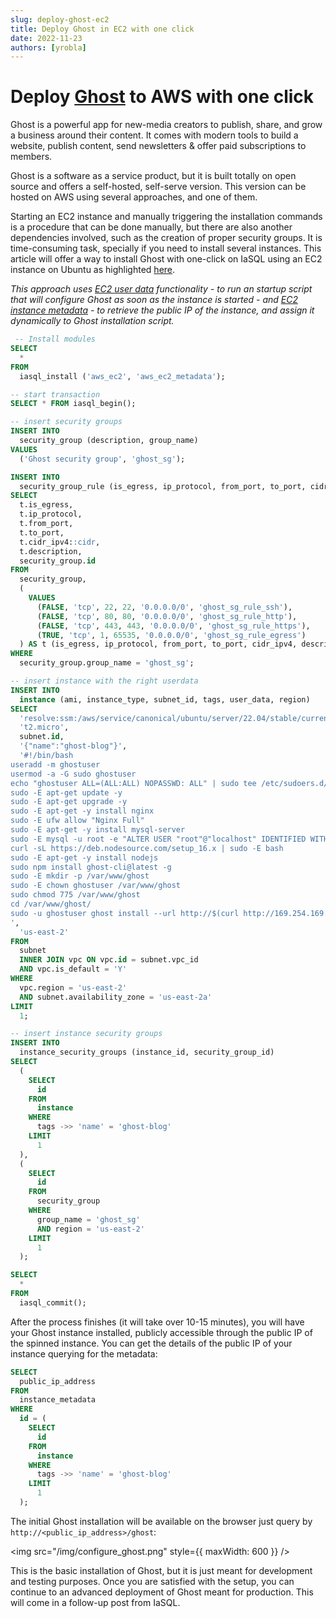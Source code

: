 ```yaml
---
slug: deploy-ghost-ec2
title: Deploy Ghost in EC2 with one click
date: 2022-11-23
authors: [yrobla]
---
```


# Deploy <a href="https://ghost.org/">Ghost</a> to AWS with one click

Ghost is a powerful app for new-media creators to publish, share, and grow a business around their content. It comes with modern tools to build a website, publish content, send newsletters & offer paid
subscriptions to members.

Ghost is a software as a service product, but it is built totally on open source and offers a self-hosted, self-serve version. This version can be hosted on AWS using several approaches, and one of them.

Starting an EC2 instance and manually triggering the installation commands is a procedure that can be done manually, but there are also another dependencies involved, such as the creation of proper security groups.
It is time-consuming task, specially if you need to install several instances. This article will offer a way to install Ghost with one-click on IaSQL using an EC2 instance on Ubuntu as highlighted <a href="https://ghost.org/docs/install/ubuntu/">here</a>.

_This approach uses <a href="https://docs.aws.amazon.com/AWSEC2/latest/UserGuide/user-data.html">EC2 user data</a> functionality - to run an startup script that will configure Ghost
as soon as the instance is started - and <a href="https://docs.aws.amazon.com/AWSEC2/latest/UserGuide/instancedata-data-retrieval.html">EC2 instance metadata</a> - to retrieve
the public IP of the instance, and assign it dynamically to Ghost installation script._

```sql TheButton[Install Ghost]="Install Ghost"
 -- Install modules
SELECT
  *
FROM
  iasql_install ('aws_ec2', 'aws_ec2_metadata');

-- start transaction
SELECT * FROM iasql_begin();

-- insert security groups
INSERT INTO
  security_group (description, group_name)
VALUES
  ('Ghost security group', 'ghost_sg');

INSERT INTO
  security_group_rule (is_egress, ip_protocol, from_port, to_port, cidr_ipv4, description, security_group_id)
SELECT
  t.is_egress,
  t.ip_protocol,
  t.from_port,
  t.to_port,
  t.cidr_ipv4::cidr,
  t.description,
  security_group.id
FROM
  security_group,
  (
    VALUES
      (FALSE, 'tcp', 22, 22, '0.0.0.0/0', 'ghost_sg_rule_ssh'),
      (FALSE, 'tcp', 80, 80, '0.0.0.0/0', 'ghost_sg_rule_http'),
      (FALSE, 'tcp', 443, 443, '0.0.0.0/0', 'ghost_sg_rule_https'),
      (TRUE, 'tcp', 1, 65535, '0.0.0.0/0', 'ghost_sg_rule_egress')
  ) AS t (is_egress, ip_protocol, from_port, to_port, cidr_ipv4, description)
WHERE
  security_group.group_name = 'ghost_sg';

-- insert instance with the right userdata
INSERT INTO
  instance (ami, instance_type, subnet_id, tags, user_data, region)
SELECT
  'resolve:ssm:/aws/service/canonical/ubuntu/server/22.04/stable/current/amd64/hvm/ebs-gp2/ami-id',
  't2.micro',
  subnet.id,
  '{"name":"ghost-blog"}',
  '#!/bin/bash
useradd -m ghostuser
usermod -a -G sudo ghostuser
echo "ghostuser ALL=(ALL:ALL) NOPASSWD: ALL" | sudo tee /etc/sudoers.d/ghostuser
sudo -E apt-get update -y
sudo -E apt-get upgrade -y
sudo -E apt-get -y install nginx
sudo -E ufw allow "Nginx Full"
sudo -E apt-get -y install mysql-server
sudo -E mysql -u root -e "ALTER USER "root"@"localhost" IDENTIFIED WITH mysql_native_password BY \"ghost\";"
curl -sL https://deb.nodesource.com/setup_16.x | sudo -E bash
sudo -E apt-get -y install nodejs
sudo npm install ghost-cli@latest -g
sudo -E mkdir -p /var/www/ghost
sudo -E chown ghostuser /var/www/ghost
sudo chmod 775 /var/www/ghost
cd /var/www/ghost/
sudo -u ghostuser ghost install --url http://$(curl http://169.254.169.254/latest/meta-data/public-ipv4) --db mysql --dbpass ghost --no-prompt --start --enable
',
  'us-east-2'
FROM
  subnet
  INNER JOIN vpc ON vpc.id = subnet.vpc_id
  AND vpc.is_default = 'Y'
WHERE
  vpc.region = 'us-east-2'
  AND subnet.availability_zone = 'us-east-2a'
LIMIT
  1;

-- insert instance security groups
INSERT INTO
  instance_security_groups (instance_id, security_group_id)
SELECT
  (
    SELECT
      id
    FROM
      instance
    WHERE
      tags ->> 'name' = 'ghost-blog'
    LIMIT
      1
  ),
  (
    SELECT
      id
    FROM
      security_group
    WHERE
      group_name = 'ghost_sg'
      AND region = 'us-east-2'
    LIMIT
      1
  );

SELECT
  *
FROM
  iasql_commit();
```

After the process finishes (it will take over 10-15 minutes), you will have your Ghost instance installed, publicly accessible through the public IP of the spinned instance.
You can get the details of the public IP of your instance querying for the metadata:

```sql
SELECT
  public_ip_address
FROM
  instance_metadata
WHERE
  id = (
    SELECT
      id
    FROM
      instance
    WHERE
      tags ->> 'name' = 'ghost-blog'
    LIMIT
      1
  );
```

The initial Ghost installation will be available on the browser just query by `http://<public_ip_address>/ghost`:

<img src="/img/configure_ghost.png" style={{ maxWidth: 600 }} />

This is the basic installation of Ghost, but it is just meant for development and testing purposes. Once you are satisfied with the setup,
you can continue to an advanced deployment of Ghost meant for production. This will come in a follow-up post from IaSQL.
